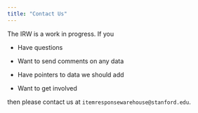 ```yaml
---
title: "Contact Us"
---
```


The IRW is a work in progress. If you 

* Have questions

* Want to send comments on any data

* Have pointers to data we should add

* Want to get involved

then please contact us at `itemresponsewarehouse@stanford.edu`.
